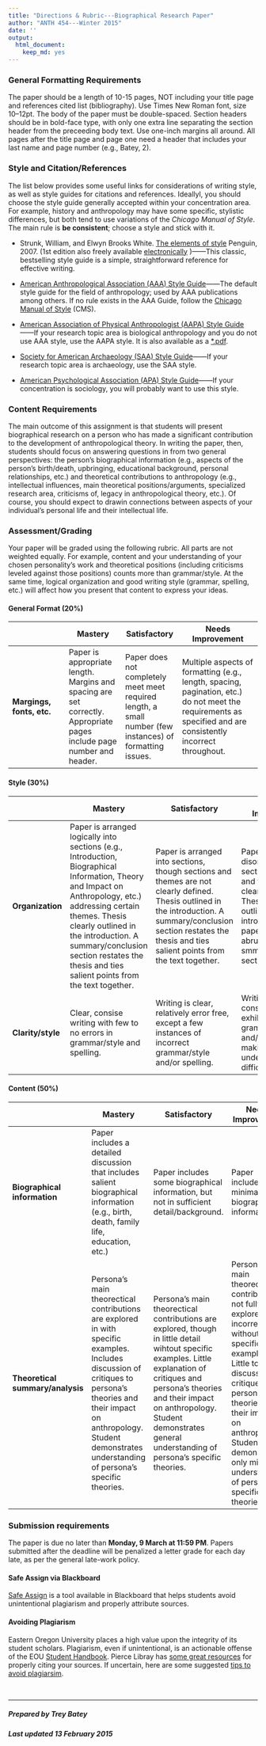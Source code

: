 ```yaml
---
title: "Directions & Rubric---Biographical Research Paper"
author: "ANTH 454---Winter 2015"
date: ''
output:
  html_document:
    keep_md: yes
---
```


### General Formatting Requirements

The paper should be a length of 10-15 pages, NOT including your title page and references cited list (bibliography). Use Times New Roman font, size 10--12pt. The body of the paper must be double-spaced. Section headers should be in bold-face type, with only one extra line separating the section header from the preceeding body text. Use one-inch margins all around. All pages after the title page and page one need a header that includes your last name and page number (e.g., Batey, 2).


### Style and Citation/References
The list below provides some useful links for considerations of writing style, as well as style guides for citations and references. Ideallyl, you should choose the style guide generally accepted within your concentration area. For example, history and anthropology may have some specific, stylistic differences, but both tend to use variations of the *Chicago Manual of Style*. The main rule is **be consistent**; choose a style and stick with it.  

* Strunk, William, and Elwyn Brooks White. [The elements of style](http://books.google.com/books?id=sj5_wr6zIEcC&dq=strunk+and+white%27s+elements+of+style&source=gbs_navlinks_s) Penguin, 2007. (1st edition also freely available [electronically](http://www.bartleby.com/141/) )------This classic, bestselling style guide is a simple, straightforward reference for effective writing.   \ 
\ 

* [American Anthropological Association (AAA) Style Guide](http://www.aaanet.org/publications/style_guide.pdf)------The default style guide for the field of anthropology; used by AAA publications among others. If no rule exists in the AAA Guide, follow the [Chicago Manual of Style](http://www.chicagomanualofstyle.org/tools_citationguide.html) (CMS).   \ 
\ 

- [American Association of Physical Anthropologist (AAPA) Style Guide](http://onlinelibrary.wiley.com/journal/10.1002/(ISSN)1096-8644/homepage/ForAuthors.html)------If your research topic area is biological anthropology and you do not use AAA style, use the AAPA style. It is also available as a [*.pdf](http://www.lib.berkeley.edu/ANTH/pdfs/style_pdf/american_journal_physical_anthropology_v115n3-v114n1.pdf).   \ 
\ 

- [Society for American Archaeology (SAA) Style Guide](http://www.saa.org/Portals/0/SAA/Publications/StyleGuide/StyleGuide_Final_813.pdf)------If your research topic area is archaeology, use the SAA style. \ 

- [American Psychological Association (APA) Style Guide](https://owl.english.purdue.edu/owl/resource/560/01/)------If your concentration is sociology, you will probably want to use this style.



### Content Requirements
The main outcome of this assignment is that students will present biographical research on a person who has made a significant contribution to the development of anthropological theory. In writing the paper, then, students should focus on answering questions in from two general perspectives:  the person's biographical information (e.g., aspects of the person's birth/death, upbringing, educational background, personal relationships, etc.) and theoretical contributions to anthropology (e.g., intellectual influences, main theoretical positions/arguments, specialized research area, criticisms of, legacy in anthropological theory, etc.). Of course, you should expect to drawin connections between aspects of your individual's personal life and their intellectual life.



### Assessment/Grading
Your paper will be graded using the following rubric. All parts are not weighted equally. For example, content and your understanding of your chosen personality's work and theoretical positions (including criticisms leveled against those positions) counts more than grammar/style. At the same time, logical organization and good writing style (grammar, spelling, etc.) will affect how you present that content to express your ideas.   \ 



#### General Format (20%)
|              | Mastery        | Satisfactory  |  Needs Improvement
 ------------- | -------------  | ------------- |  ------------------
| **Margings, fonts, etc.** | Paper is appropriate length. Margins and spacing are set correctly. Appropriate pages include page number and header. | Paper does not completely meet meet required length, a small number (few instances) of formatting issues. | Multiple aspects of formatting (e.g., length, spacing, pagination, etc.) do not meet the requirements as specified and are consistently incorrect throughout. | \ 


#### Style (30%)
|              | Mastery        | Satisfactory  |  Needs Improvement
 ------------- | -------------  | ------------- |  ------------------
| **Organization** | Paper is arranged logically into sections (e.g., Introduction, Biographical Information, Theory and Impact on Anthropology, etc.) addressing certain themes. Thesis clearly outlined in the introduction. A summary/conclusion section restates the thesis and ties salient points from the text together. | Paper is arranged into sections, though sections and themes are not clearly defined. Thesis outlined in the introduction. A summary/conclusion section restates the thesis and ties salient points from the text together. | Paper is disorganized; sections (if used) and themes are not clearly defined. Thesis is not outlined in the introduction. The paper ends abruptly without a smmary/conclusion section.
| **Clarity/style** | Clear, consise writing with few to no errors in grammar/style and spelling. | Writing is clear, relatively error free, except a few instances of incorrect grammar/style and/or spelling. | Writing consistently exhibits errors in grammar/style and/or spelling, making understanding difficult.


#### Content (50%)
|              | Mastery        | Satisfactory  |  Needs Improvement
 ------------- | -------------  | ------------- |  ------------------
| **Biographical information** | Paper includes a detailed discussion that includes salient biographical information (e.g., birth, death, family life, education, etc.) | Paper includes some biographical information, but not in sufficient detail/background. | Paper includes only minimal biographical information. |
| **Theoretical summary/analysis** | Persona's main theorectical contributions are explored in with specific examples. Includes discussion of critiques to persona's theories and their impact on anthropology. Student demonstrates understanding of persona's specific theories. | Persona's main theorectical contributions are explored, though in little detail wihtout specific examples. Little explanation of critiques and persona's theories and their impact on anthropology. Student demonstrates general understanding of persona's specific theories. | Persona's main theorectical contributions not fully explored, or incorrect, without specific examples. Little to no discussion of critiques to persona's theories and their impact on anthropology. Student demonstrates only minimal understanding of persona's specific theories. | 



### Submission requirements
The paper is due no later than **Monday, 9 March at 11:59 PM**. Papers submitted after the deadline will be penalized a letter grade for each day late, as per the general late-work policy.


#### Safe Assign via Blackboard
[Safe Assign](https://help.blackboard.com/en-us/Learn/9.1_SP_12_and_SP_13/Student/140_Assignments/040_SafeAssign) is a tool available in Blackboard that helps students avoid unintentional plagiarism and properly attribute sources.

#### Avoiding Plagiarism
Eastern Oregon University places a high value upon the integrity of its student scholars. Plagiarism, even if unintentional, is an actionable offense of the EOU [Student Handbook](http://www.eou.edu/sse/student-handbook). Pierce Libray has [some great resources](http://library.eou.edu/help/style.htm) for properly citing your sources. If uncertain, here are some suggested [tips to avoid plagiarsim](http://www.nwmissouri.edu/library/services/plagtips.htm). 

<br>

-----------------------------------------
##### Prepared by Trey Batey
##### Last updated 13 February 2015